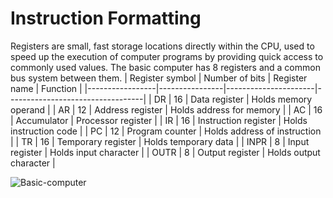 # Instruction Formatting
Registers are small, fast storage locations directly within the CPU, used to speed up the execution of computer programs by providing quick access to commonly used values. The basic computer has 8 registers and a common bus system between them.
| Register symbol | Number of bits | Register name        | Function                         |
|-----------------|----------------|----------------------|----------------------------------|
| DR              | 16             | Data register        | Holds memory operand             |
| AR              | 12             | Address register     | Holds address for memory         |
| AC              | 16             | Accumulator          | Processor register               |
| IR              | 16             | Instruction register | Holds instruction code           |
| PC              | 12             | Program counter      | Holds address of instruction     |
| TR              | 16             | Temporary register   | Holds temporary data             |
| INPR            | 8              | Input register       | Holds input character            |
| OUTR            | 8              | Output register      | Holds output character           |


![Basic-computer](/basic-computer.png)
